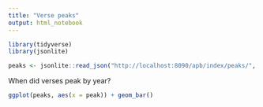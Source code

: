 ```yaml
---
title: "Verse peaks"
output: html_notebook
---
```


```r
library(tidyverse)
library(jsonlite)

peaks <- jsonlite::read_json("http://localhost:8090/apb/index/peaks/", simplifyVector = TRUE) %>% tibble()
```

When did verses peak by year?

```r
ggplot(peaks, aes(x = peak)) + geom_bar()
```



